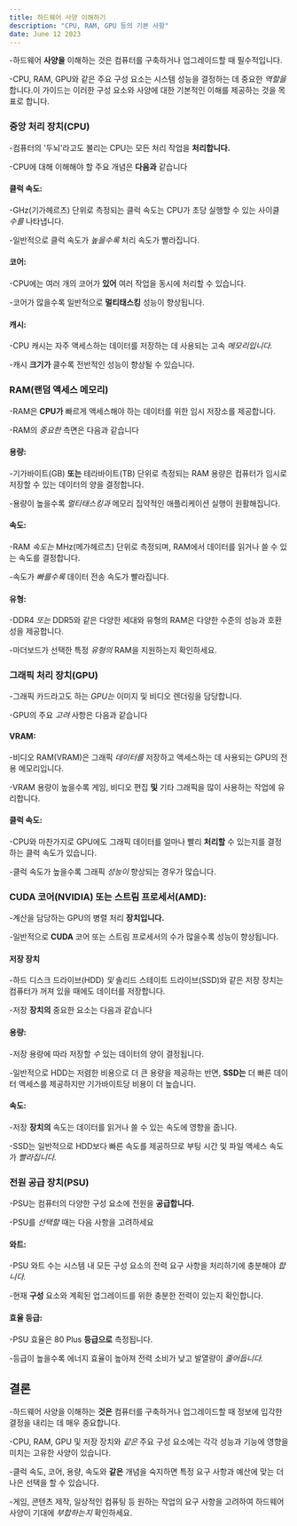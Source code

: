 ```yaml
---
title: 하드웨어 사양 이해하기
description: "CPU, RAM, GPU 등의 기본 사항"
date: June 12 2023
---
```

 
-하드웨어 **사양을** 이해하는 것은 컴퓨터를 구축하거나 업그레이드할 때 필수적입니다. 


-CPU, RAM, GPU와 같은 주요 구성 요소는 시스템 성능을 결정하는 데 중요한 _역할을_ 합니다.이 가이드는 이러한 구성 요소와 사양에 대한 기본적인 이해를 제공하는 것을 목표로 합니다.

### 중앙 처리 장치(CPU)
-컴퓨터의 '두뇌'라고도 불리는 CPU는 모든 처리 작업을 **처리합니다.** 

-CPU에 대해 이해해야 할 주요 개념은 **다음과** 같습니다

#### 클럭 속도: 
-GHz(기가헤르츠) 단위로 측정되는 클럭 속도는 CPU가 초당 실행할 수 있는 사이클 _수를_ 나타냅니다. 


-일반적으로 클럭 속도가 _높을수록_ 처리 속도가 빨라집니다.

#### 코어: 
-CPU에는 여러 개의 코어가 **있어** 여러 작업을 동시에 처리할 수 있습니다. 


-코어가 많을수록 일반적으로 **멀티태스킹** 성능이 향상됩니다.

#### 캐시: 
-CPU 캐시는 자주 액세스하는 데이터를 저장하는 데 사용되는 고속 _메모리입니다._ 

-캐시 **크기가** 클수록 전반적인 성능이 향상될 수 있습니다.

### RAM(랜덤 액세스 메모리)
-RAM은 **CPU가** 빠르게 액세스해야 하는 데이터를 위한 임시 저장소를 제공합니다. 


-RAM의 _중요한_ 측면은 다음과 같습니다

#### 용량: 
-기가바이트(GB) **또는** 테라바이트(TB) 단위로 측정되는 RAM 용량은 컴퓨터가 임시로 저장할 수 있는 데이터의 양을 결정합니다. 


-용량이 높을수록 _멀티태스킹과_ 메모리 집약적인 애플리케이션 실행이 원활해집니다.

#### 속도: 
-RAM _속도는_ MHz(메가헤르츠) 단위로 측정되며, RAM에서 데이터를 읽거나 쓸 수 있는 속도를 결정합니다. 


-속도가 _빠를수록_ 데이터 전송 속도가 빨라집니다.

#### 유형: 
-DDR4 _또는_ DDR5와 같은 다양한 세대와 유형의 RAM은 다양한 수준의 성능과 호환성을 제공합니다. 


-마더보드가 선택한 특정 _유형의_ RAM을 지원하는지 확인하세요.

### 그래픽 처리 장치(GPU)
-그래픽 카드라고도 하는 _GPU는_ 이미지 및 비디오 렌더링을 담당합니다. 


-GPU의 주요 _고려_ 사항은 다음과 같습니다

#### VRAM: 
-비디오 RAM(VRAM)은 그래픽 _데이터를_ 저장하고 액세스하는 데 사용되는 GPU의 전용 메모리입니다. 


-VRAM 용량이 높을수록 게임, 비디오 편집 **및** 기타 그래픽을 많이 사용하는 작업에 유리합니다.

#### 클럭 속도: 
-CPU와 마찬가지로 GPU에도 그래픽 데이터를 얼마나 빨리 **처리할** 수 있는지를 결정하는 클럭 속도가 있습니다. 


-클럭 속도가 높을수록 그래픽 _성능이_ 향상되는 경우가 많습니다.

### CUDA 코어(NVIDIA) 또는 스트림 프로세서(AMD): 
-계산을 담당하는 GPU의 병렬 처리 **장치입니다.** 

-일반적으로 **CUDA** 코어 또는 스트림 프로세서의 수가 많을수록 성능이 향상됩니다.

#### 저장 장치
-하드 디스크 드라이브(HDD) _및_ 솔리드 스테이트 드라이브(SSD)와 같은 저장 장치는 컴퓨터가 꺼져 있을 때에도 데이터를 저장합니다. 


-저장 **장치의** 중요한 요소는 다음과 같습니다

#### 용량: 
-저장 용량에 따라 저장할 _수_ 있는 데이터의 양이 결정됩니다. 


-일반적으로 HDD는 저렴한 비용으로 더 큰 용량을 제공하는 반면, **SSD는** 더 빠른 데이터 액세스를 제공하지만 기가바이트당 비용이 더 높습니다.

#### 속도: 
-저장 **장치의** 속도는 데이터를 읽거나 쓸 수 있는 속도에 영향을 줍니다. 


-SSD는 일반적으로 HDD보다 빠른 속도를 제공하므로 부팅 시간 및 파일 액세스 속도가 _빨라집니다._

### 전원 공급 장치(PSU)
-PSU는 컴퓨터의 다양한 구성 요소에 전원을 **공급합니다.** 

-PSU를 _선택할_ 때는 다음 사항을 고려하세요

#### 와트: 
-PSU 와트 수는 시스템 내 모든 구성 요소의 전력 요구 사항을 처리하기에 충분해야 _합니다._ 

-현재 **구성** 요소와 계획된 업그레이드를 위한 충분한 전력이 있는지 확인합니다.

#### 효율 등급: 
-PSU 효율은 80 Plus **등급으로** 측정됩니다. 


-등급이 높을수록 에너지 효율이 높아져 전력 소비가 낮고 발열량이 _줄어듭니다._

## 결론
-하드웨어 사양을 이해하는 **것은** 컴퓨터를 구축하거나 업그레이드할 때 정보에 입각한 결정을 내리는 데 매우 중요합니다. 


-CPU, RAM, GPU 및 저장 장치와 _같은_ 주요 구성 요소에는 각각 성능과 기능에 영향을 미치는 고유한 사양이 있습니다. 


-클럭 속도, 코어, 용량, 속도와 **같은** 개념을 숙지하면 특정 요구 사항과 예산에 맞는 더 나은 선택을 할 수 있습니다. 


-게임, 콘텐츠 제작, 일상적인 컴퓨팅 등 원하는 작업의 요구 사항을 고려하여 하드웨어 사양이 기대에 _부합하는지_ 확인하세요.
